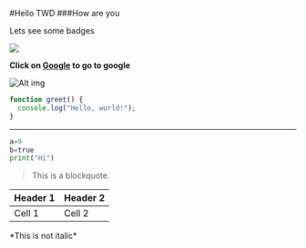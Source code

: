 #Hello TWD
###How are you

Lets see some badges
<Frame width="auto" height="auto" >
  <img src="../docs_image/badge.png" />
</Frame>

**Click on [Google](https://www.google.com) to go to google**

![Alt img]("../docs_image/badge.png")


```javascript
function greet() {
  console.log("Hello, world!");
}
```

---

```python
a=9
b=true
print("Hi")
```

> This is a blockquote.

| Header 1 | Header 2 |
| -------- | -------- |
| Cell 1   | Cell 2   |









\*This is not italic\*
